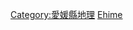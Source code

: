 {{日本行政區劃分類導航|山峰}}
{{Commonscat|Mountains of Ehime prefecture}}

[[Category:愛媛縣地理|Category:愛媛縣地理]]
[[Category:日本各都道府縣山峰|Ehime]]